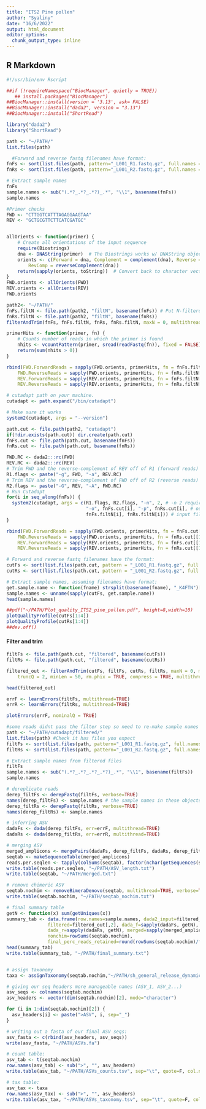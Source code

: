 ---
title: "ITS2 Pine pollen"
author: "Syaliny"
date: "16/6/2022"
output: html_document
editor_options: 
  chunk_output_type: inline
---

## R Markdown


```{r cars}
#!/usr/bin/env Rscript

##if (!requireNamespace("BiocManager", quietly = TRUE))
   ## install.packages("BiocManager")
##BiocManager::install(version = '3.13', ask= FALSE)
##BiocManager::install("dada2", version = "3.13")
##BiocManager::install("ShortRead")

library("dada2")
library("ShortRead")

path <- "~/PATH/"
list.files(path)

  #Forward and reverse fastq filenames have format: 
fnFs <- sort(list.files(path, pattern="_L001_R1.fastq.gz", full.names = TRUE))
fnRs <- sort(list.files(path, pattern="_L001_R2.fastq.gz", full.names = TRUE))

# Extract sample names
fnFs
sample.names <- sub("(.*?_.*?_.*?)_.*", "\\1", basename(fnFs))
sample.names

```

```{r}
#Primer checks
FWD <- "CTTGGTCATTTAGAGGAAGTAA" 
REV <- "GCTGCGTTCTTCATCGATGC"


allOrients <- function(primer) {
    # Create all orientations of the input sequence
    require(Biostrings)
    dna <- DNAString(primer)  # The Biostrings works w/ DNAString objects rather than character vectors
    orients <- c(Forward = dna, Complement = complement(dna), Reverse = reverse(dna), 
        RevComp = reverseComplement(dna))
    return(sapply(orients, toString))  # Convert back to character vector
}
FWD.orients <- allOrients(FWD)
REV.orients <- allOrients(REV)
FWD.orients

```

```{r}
path2<- "~/PATH/"
fnFs.filtN <- file.path(path2, "filtN", basename(fnFs)) # Put N-filterd files in filtN/ subdirectory
fnRs.filtN <- file.path(path2, "filtN", basename(fnRs))
filterAndTrim(fnFs, fnFs.filtN, fnRs, fnRs.filtN, maxN = 0, multithread = TRUE)

```

```{r}
primerHits <- function(primer, fn) {
    # Counts number of reads in which the primer is found
    nhits <- vcountPattern(primer, sread(readFastq(fn)), fixed = FALSE)
    return(sum(nhits > 0))
}

rbind(FWD.ForwardReads = sapply(FWD.orients, primerHits, fn = fnFs.filtN[[10]]), 
    FWD.ReverseReads = sapply(FWD.orients, primerHits, fn = fnRs.filtN[[10]]), 
    REV.ForwardReads = sapply(REV.orients, primerHits, fn = fnFs.filtN[[10]]), 
    REV.ReverseReads = sapply(REV.orients, primerHits, fn = fnRs.filtN[[10]]))

```


```{r}
# cutadapt path on your machine.  
cutadapt <- path.expand("/bin/cutadapt")

# Make sure it works
system2(cutadapt, args = "--version") 
```

```{r}
path.cut <- file.path(path2, "cutadapt")
if(!dir.exists(path.cut)) dir.create(path.cut)
fnFs.cut <- file.path(path.cut, basename(fnFs))
fnRs.cut <- file.path(path.cut, basename(fnRs))

FWD.RC <- dada2:::rc(FWD)
REV.RC <- dada2:::rc(REV)
# Trim FWD and the reverse-complement of REV off of R1 (forward reads)
R1.flags <- paste("-g", FWD, "-a", REV.RC) 
# Trim REV and the reverse-complement of FWD off of R2 (reverse reads)
R2.flags <- paste("-G", REV, "-A", FWD.RC) 
# Run Cutadapt
for(i in seq_along(fnFs)) {
  system2(cutadapt, args = c(R1.flags, R2.flags, "-n", 2, # -n 2 required to remove FWD and REV from reads
                             "-o", fnFs.cut[i], "-p", fnRs.cut[i], # output files
                             fnFs.filtN[i], fnRs.filtN[i])) # input files
}
```


```{r}
rbind(FWD.ForwardReads = sapply(FWD.orients, primerHits, fn = fnFs.cut[[10]]), 
    FWD.ReverseReads = sapply(FWD.orients, primerHits, fn = fnRs.cut[[10]]), 
    REV.ForwardReads = sapply(REV.orients, primerHits, fn = fnFs.cut[[10]]), 
    REV.ReverseReads = sapply(REV.orients, primerHits, fn = fnRs.cut[[10]]))
```

```{r}
# Forward and reverse fastq filenames have the format:
cutFs <- sort(list.files(path.cut, pattern = "_L001_R1.fastq.gz", full.names = TRUE))
cutRs <- sort(list.files(path.cut, pattern = "_L001_R2.fastq.gz", full.names = TRUE))

# Extract sample names, assuming filenames have format:
get.sample.name <- function(fname) strsplit(basename(fname), "_K4FTN")[[1]][1]
sample.names <- unname(sapply(cutFs, get.sample.name))
head(sample.names)
```

```{r}
##pdf("~/PATH/Plot_quality_ITS2_pine_pollen.pdf", height=8,width=10)
plotQualityProfile(cutFs[1:4])
plotQualityProfile(cutRs[1:4])
##dev.off()
```

#### Filter and trim
```{r}
filtFs <- file.path(path.cut, "filtered", basename(cutFs))
filtRs <- file.path(path.cut, "filtered", basename(cutRs))

filtered_out <- filterAndTrim(cutFs, filtFs, cutRs, filtRs, maxN = 0, maxEE = c(2, 5), 
    truncQ = 2, minLen = 50, rm.phix = TRUE, compress = TRUE, multithread = TRUE)  # on windows, set multithread = FALSE

head(filtered_out)
```


```{r}
errF <- learnErrors(filtFs, multithread=TRUE)
errR <- learnErrors(filtRs, multithread=TRUE)

plotErrors(errF, nominalQ = TRUE)

```
```{r}
#some reads didnt pass the filter step so need to re-make sample names
path <- "~/PATH/cutadapt/filtered/"
list.files(path) #Check it has files you expect 
filtFs <- sort(list.files(path, pattern="_L001_R1.fastq.gz", full.names = TRUE))
filtRs <- sort(list.files(path, pattern="_L001_R2.fastq.gz", full.names = TRUE)) 

# Extract sample names from filtered files
filtFs
sample.names <- sub("(.*?_.*?_.*?_.*?)_.*", "\\1", basename(filtFs))
sample.names
```


```{r}
# dereplicate reads
derep_filtFs <- derepFastq(filtFs, verbose=TRUE)
names(derep_filtFs) <- sample.names # the sample names in these objects are initially the file names of the samples, this sets them to the sample names for the rest of the workflow
derep_filtRs <- derepFastq(filtRs, verbose=TRUE)
names(derep_filtRs) <- sample.names

# inferring ASV
dadaFs <- dada(derep_filtFs, err=errF, multithread=TRUE)
dadaRs <- dada(derep_filtRs, err=errR, multithread=TRUE)

```

```{r}
# merging ASV
merged_amplicons <- mergePairs(dadaFs, derep_filtFs, dadaRs, derep_filtRs, verbose=TRUE)
seqtab <- makeSequenceTable(merged_amplicons)
reads.per.seqlen <- tapply(colSums(seqtab), factor(nchar(getSequences(seqtab))), sum)
write.table(reads.per.seqlen, "~/PATH/ASV_length.txt")
write.table(seqtab, "~/PATH/merged.txt")

# remove chimeric ASV
seqtab.nochim <- removeBimeraDenovo(seqtab, multithread=TRUE, verbose=TRUE)
write.table(seqtab.nochim, "~/PATH/seqtab_nochim.txt")
```

```{r}
# final summary table
getN <- function(x) sum(getUniques(x))
summary_tab <- data.frame(row.names=sample.names, dada2_input=filtered_out[ ,1],
               filtered=filtered_out[,2], dada_f=sapply(dadaFs, getN),
               dada_r=sapply(dadaRs, getN), merged=sapply(merged_amplicons, getN),
               nonchim=rowSums(seqtab.nochim),
               final_perc_reads_retained=round(rowSums(seqtab.nochim)/filtered_out[,1]*100, 1))
head(summary_tab)
write.table(summary_tab, "~/PATH/final_summary.txt")


# assign taxonomy
taxa <- assignTaxonomy(seqtab.nochim,"~/PATH/sh_general_release_dynamic_10.05.2021.fasta", multithread = TRUE, tryRC = TRUE)

# giving our seq headers more manageable names (ASV_1, ASV_2...)
asv_seqs <- colnames(seqtab.nochim)
asv_headers <- vector(dim(seqtab.nochim)[2], mode="character")

for (i in 1:dim(seqtab.nochim)[2]) {
  asv_headers[i] <- paste(">ASV", i, sep="_")
}

# writing out a fasta of our final ASV seqs:
asv_fasta <- c(rbind(asv_headers, asv_seqs))
write(asv_fasta, "~/PATH/ASVs.fa")

# count table:
asv_tab <- t(seqtab.nochim)
row.names(asv_tab) <- sub(">", "", asv_headers)
write.table(asv_tab, "~/PATH/ASVs_counts.tsv", sep="\t", quote=F, col.names=NA)

# tax table:
asv_tax <- taxa
row.names(asv_tax) <- sub(">", "", asv_headers)
write.table(asv_tax, "~/PATH/ASVs_taxonomy.tsv", sep="\t", quote=F, col.names=NA)
```



